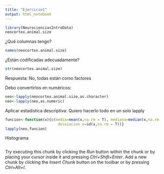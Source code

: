 ---
title: "Ejercicio1"
output: html_notebook
---

 

```{r}
library(NeurocienciasIntroData)
neocortex.animal.size

```


¿Qué columnas tengo?
```{r}
names(neocortex.animal.size)
```
¿Están codificadas adecuadamente?

```{r}
str(neocortex.animal.size)
```
Respuesta: No, todas están como factores


Debo convertirlos en numéricos:
```{r}
neo<-lapply(neocortex.animal.size,as.character)
neo<-lapply(neo,as.numeric)
```


Aplicar estadística descriptiva:
Quiero hacerlo todo en un solo lapply
```{r}
funcion<-function(x){c(media=mean(x,na.rm = T), mediana=median(x,na.rm = T),
                        desviacion_e=sd(x,na.rm = T))}
lapply(neo,funcion)
```


Histograma
```{r}

```


Try executing this chunk by clicking the *Run* button within the chunk or by placing your cursor inside it and pressing *Ctrl+Shift+Enter*.
Add a new chunk by clicking the *Insert Chunk* button on the toolbar or by pressing *Ctrl+Alt+I*.
